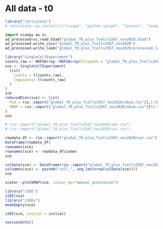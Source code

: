 
# All data - t0

```r
library("reticulate")
# reticulate::py_install(c("scanpy", "python-igraph", "louvain", "loompy"))
```


```python
import scanpy as sc
ad_processed=sc.read_h5ad("global_T0_plus_Tcells2567_nov2020.h5ad")
ad_processed.write_csvs("global_T0_plus_Tcells2567_nov2020")
ad_processed.write_loom("global_T0_plus_Tcells2567_nov2020/processed.loom")
```

```r
library("SingleCellExperiment")
counts_raw <- HDF5Array::HDF5Array(filepath = "global_T0_plus_Tcells2567_nov2020/processed.loom", name = "matrix")
sce <- SingleCellExperiment(
  list(
    counts = t(counts_raw), 
    logcounts= t(counts_raw)
  )
)
sce
reducedDims(sce) <- list(
  PCA = rio::import("global_T0_plus_Tcells2567_nov2020/obsm.csv")[,1:50], 
  UMAP = rio::import("global_T0_plus_Tcells2567_nov2020/obsm.csv")[51:52]
)
sce

# rio::import("global_T0_plus_Tcells2567_nov2020/obs.csv")
# rio::import("global_T0_plus_Tcells2567_nov2020/var.csv")

rowdata_df <- rio::import("global_T0_plus_Tcells2567_nov2020/var.csv")
DataFrame(rowdata_df)
rownames(sce)
rownames(sce) <- rowdata_df$index
sce

colData(sce) <- DataFrame(rio::import("global_T0_plus_Tcells2567_nov2020/obs.csv"))
colnames(sce) <- paste0("cell_", seq_len(nrow(colData(sce))))
sce

scater::plotUMAP(sce, colour_by="manual_annotation")
```


```r
library("iSEE")
iSEE(sce)
library("iSEEu")
modeEmpty(sce)
```


```r

iSEE(sce, initial = initial)
```

```r
sessionInfo()
```


